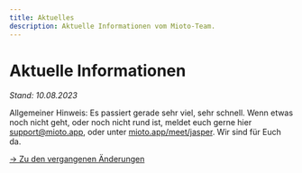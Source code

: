 ```yaml
---
title: Aktuelles
description: Aktuelle Informationen vom Mioto-Team.
---
```


# Aktuelle Informationen

*Stand: 10.08.2023*

Allgemeiner Hinweis: Es passiert gerade sehr viel, sehr schnell. Wenn etwas noch nicht geht, oder noch nicht rund ist, meldet euch gerne hier [support@mioto.app](mailto\:support@mioto.app "support@mioto.app"), oder unter [mioto.app/meet/jasper](https://mioto.app/meet/jasper "Support"). Wir sind für Euch da.

[-> Zu den vergangenen Änderungen](/blog "Changelog")
